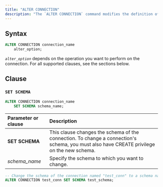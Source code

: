 ```yaml
---
title: "ALTER CONNECTION"
description: "The `ALTER CONNECTION` command modifies the definition of a connection. To use this command, you must own the connection."
---
```


## Syntax

```sql
ALTER CONNECTION connection_name
    alter_option;
```

_`alter_option`_ depends on the operation you want to perform on the connection. For all supported clauses, see the sections below.

## Clause

### `SET SCHEMA`

```sql
ALTER CONNECTION connection_name
    SET SCHEMA schema_name;
```

| Parameter or clause | Description                                                                                                                               |
| :------------------ | :---------------------------------------------------------------------------------------------------------------------------------------- |
| **SET SCHEMA**      | This clause changes the schema of the connection. To change a connection's schema, you must also have CREATE privilege on the new schema. |
| _schema\_name_      | Specify the schema to which you want to change.                                                                                           |

```sql
-- Change the schema of the connection named "test_conn" to a schema named "test_schema"
ALTER CONNECTION test_conn SET SCHEMA test_schema;
```
